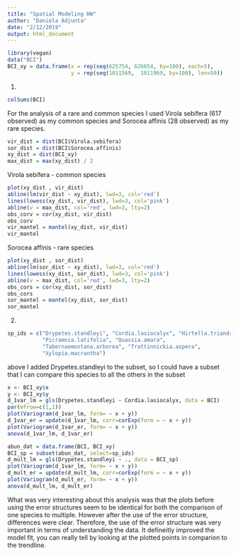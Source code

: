 ```yaml
---
title: "Spatial Modeling HW"
author: "Daniela Adjunta"
date: "2/12/2019"
output: html_document
---
```


```r
library(vegan)
data("BCI")
BCI_xy = data.frame(x = rep(seq(625754, 626654, by=100), each=5), 
                    y = rep(seq(1011569,  1011969, by=100), len=50))
```
1.
```r
colSums(BCI)
```
For the analysis of a rare and common species I used Virola sebifera (617 observed) as my common species and Sorocea affinis (28 observed) as my rare species. 
```r
vir_dist = dist(BCI$Virola.sebifera)
sor_dist = dist(BCI$Sorocea.affinis)
xy_dist = dist(BCI_xy)
max_dist = max(xy_dist) / 2
```
Virola sebifera - common species 
```r
plot(xy_dist , vir_dist)
abline(lm(vir_dist ~ xy_dist), lwd=3, col='red')
lines(lowess(xy_dist, vir_dist), lwd=3, col='pink')
abline(v = max_dist, col='red', lwd=3, lty=2)
obs_corv = cor(xy_dist, vir_dist)
obs_corv
vir_mantel = mantel(xy_dist, vir_dist)
vir_mantel
```
Sorocea affinis - rare species 
```r
plot(xy_dist , sor_dist)
abline(lm(sor_dist ~ xy_dist), lwd=3, col='red')
lines(lowess(xy_dist, sor_dist), lwd=3, col='pink')
abline(v = max_dist, col='red', lwd=3, lty=2)
obs_cors = cor(xy_dist, sor_dist)
obs_cors
sor_mantel = mantel(xy_dist, sor_dist)
sor_mantel
```

2. 
```r
sp_ids = c("Drypetes.standleyi", "Cordia.lasiocalyx", "Hirtella.triandra",
           "Picramnia.latifolia", "Quassia.amara",
           "Tabernaemontana.arborea", "Trattinnickia.aspera", 
           "Xylopia.macrantha")
```
above I added Drypetes.standleyi to the subset, so I could have a subset that I can compare this species to all the others in the subset
```r
x <- BCI_xy$x
y <- BCI_xy$y
d_1var_lm = gls(Drypetes.standleyi ~ Cordia.lasiocalyx, data = BCI)
par(mfrow=c(1,1))
plot(Variogram(d_1var_lm, form= ~ x + y))
d_1var_er = update(d_1var_lm, corr=corExp(form = ~ x + y))
plot(Variogram(d_1var_er, form= ~ x + y))
anova(d_1var_lm, d_1var_er)
```
```r
abun_dat = data.frame(BCI, BCI_xy)
BCI_sp = subset(abun_dat, select=sp_ids)
d_mult_lm = gls(Drypetes.standleyi ~ ., data = BCI_sp)
plot(Variogram(d_1var_lm, form= ~ x + y))
d_mult_er = update(d_mult_lm, corr=corExp(form = ~ x + y))
plot(Variogram(d_mult_er, form= ~ x + y))
anova(d_mult_lm, d_mult_er)
```
What was very interesting about this analysis was that the plots before using the error structures seem to be identical for both the comparison of one species to multiple. However after the use of the error structure, differences were clear. Therefore, the use of the error structure was very important in terms of understanding the data. It defineitly improved the model fit, you can really tell by looking at the plotted points in comparion to the trendline. 